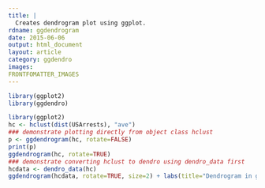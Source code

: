 ---
title: |
  Creates dendrogram plot using ggplot.
rdname: ggdendrogram
date: 2015-06-06
output: html_document
layout: article
category: ggdendro
images:
FRONTFOMATTER_IMAGES
---

```{r, echo = FALSE, message = FALSE}
library(ggplot2)
library(ggdendro)
```

```{r ggdendrogram, cache = TRUE}
library(ggplot2)
hc <- hclust(dist(USArrests), "ave")
### demonstrate plotting directly from object class hclust
p <- ggdendrogram(hc, rotate=FALSE)
print(p)
ggdendrogram(hc, rotate=TRUE)
### demonstrate converting hclust to dendro using dendro_data first
hcdata <- dendro_data(hc)
ggdendrogram(hcdata, rotate=TRUE, size=2) + labs(title="Dendrogram in ggplot2")



```